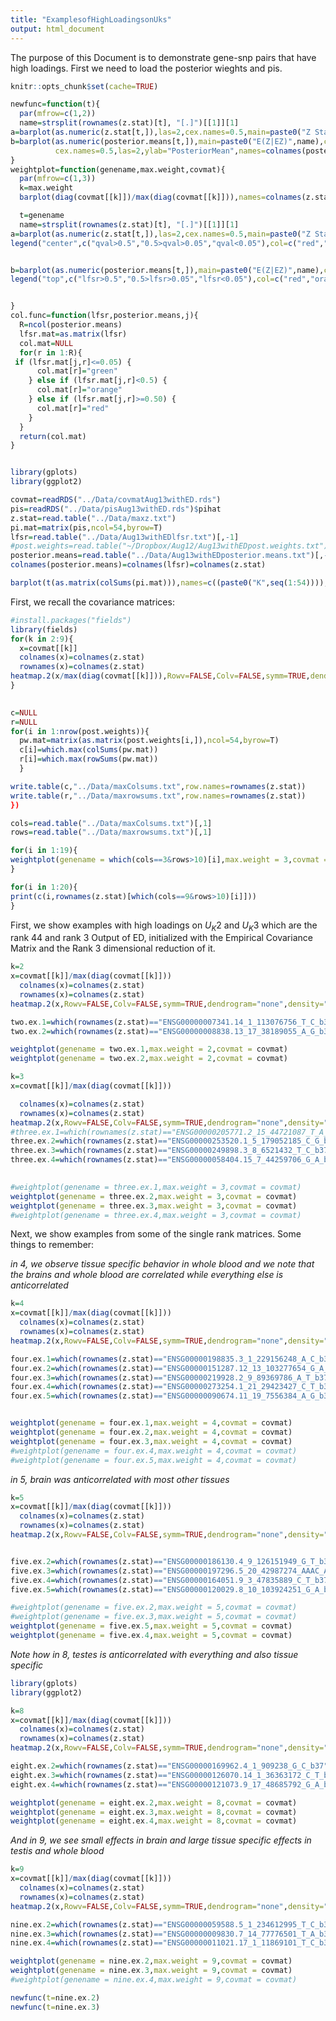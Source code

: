 ```yaml
---
title: "ExamplesofHighLoadingsonUks"
output: html_document
---
```


The purpose of this Document is to demonstrate gene-snp pairs that have high loadings. First we need to load the posterior wieghts and pis.


```r

knitr::opts_chunk$set(cache=TRUE)

newfunc=function(t){
  par(mfrow=c(1,2))
  name=strsplit(rownames(z.stat)[t], "[.]")[[1]][1]
a=barplot(as.numeric(z.stat[t,]),las=2,cex.names=0.5,main=paste0("Z Statistics",name),names=colnames(z.stat))
b=barplot(as.numeric(posterior.means[t,]),main=paste0("E(Z|EZ)",name),col=col.func(t,lfsr=lfsr,posterior.means=posterior.means),
          cex.names=0.5,las=2,ylab="PosteriorMean",names=colnames(posterior.means))
}
weightplot=function(genename,max.weight,covmat){
  par(mfrow=c(1,3))
  k=max.weight
  barplot(diag(covmat[[k]])/max(diag(covmat[[k]])),names=colnames(z.stat),las=2,col="gray",main=paste0("PriorEffectSizeUk",k),cex.names = 0.5)

  t=genename
  name=strsplit(rownames(z.stat)[t], "[.]")[[1]][1]
a=barplot(as.numeric(z.stat[t,]),las=2,cex.names=0.5,main=paste0("Z Statistics",name),names=colnames(z.stat))
legend("center",c("qval>0.5","0.5>qval>0.05","qval<0.05"),col=c("red","orange","green"),pch=20)


b=barplot(as.numeric(posterior.means[t,]),main=paste0("E(Z|EZ)",name),col=col.func(t,lfsr=lfsr,posterior.means=posterior.means),cex.names=0.5,las=2,ylab="PosteriorMean",names=colnames(posterior.means))
legend("top",c("lfsr>0.5","0.5>lfsr>0.05","lfsr<0.05"),col=c("red","orange","green"),pch=20)


}
col.func=function(lfsr,posterior.means,j){
  R=ncol(posterior.means)
  lfsr.mat=as.matrix(lfsr)
  col.mat=NULL
  for(r in 1:R){
 if (lfsr.mat[j,r]<=0.05) {
      col.mat[r]="green"
    } else if (lfsr.mat[j,r]<0.5) {
      col.mat[r]="orange"
    } else if (lfsr.mat[j,r]>=0.50) {
      col.mat[r]="red"
    } 
  }
  return(col.mat)
}


library(gplots)
library(ggplot2)
```

```r
covmat=readRDS("../Data/covmatAug13withED.rds")
pis=readRDS("../Data/pisAug13withED.rds")$pihat
z.stat=read.table("../Data/maxz.txt")
pi.mat=matrix(pis,ncol=54,byrow=T)
lfsr=read.table("../Data/Aug13withEDlfsr.txt")[,-1]
#post.weights=read.table("~/Dropbox/Aug12/Aug13withEDpost.weights.txt")[,-1]
posterior.means=read.table("../Data/Aug13withEDposterior.means.txt")[,-1]
colnames(posterior.means)=colnames(lfsr)=colnames(z.stat)

barplot(t(as.matrix(colSums(pi.mat))),names=c((paste0("K",seq(1:54)))),las=2,cex.names=0.5,main="PiHat")
```

First, we recall the covariance matrices:


```r

#install.packages("fields")
library(fields)
for(k in 2:9){
  x=covmat[[k]]
  colnames(x)=colnames(z.stat)
  rownames(x)=colnames(z.stat)
heatmap.2(x/max(diag(covmat[[k]])),Rowv=FALSE,Colv=FALSE,symm=TRUE,dendrogram="none",density="none",trace="none",col=redblue(256),main=paste0("HeatMapofNormalizedUk",k),cexRow=0.5,cexCol=0.5,symkey=T,symbreaks=T,names=colnames(z.stat))
}
 
```

```r
c=NULL
r=NULL
for(i in 1:nrow(post.weights)){
  pw.mat=matrix(as.matrix(post.weights[i,]),ncol=54,byrow=T)
  c[i]=which.max(colSums(pw.mat))
  r[i]=which.max(rowSums(pw.mat))
  }

write.table(c,"../Data/maxColsums.txt",row.names=rownames(z.stat))
write.table(r,"../Data/maxrowsums.txt",row.names=rownames(z.stat))  
})
```


```r
cols=read.table("../Data/maxColsums.txt")[,1]
rows=read.table("../Data/maxrowsums.txt")[,1]
```



```r

for(i in 1:19){
weightplot(genename = which(cols==3&rows>10)[i],max.weight = 3,covmat = covmat)
}

for(i in 1:20){
print(c(i,rownames(z.stat)[which(cols==9&rows>10)[i]]))
}
```

First, we show examples with high loadings on $U_K2$ and $U_K3$ which are the rank 44 and rank 3 Output of ED, initialized with the Empirical Covariance Matrix and the Rank 3 dimensional reduction of it.



```r
k=2
x=covmat[[k]]/max(diag(covmat[[k]]))
  colnames(x)=colnames(z.stat)
  rownames(x)=colnames(z.stat)                  
heatmap.2(x,Rowv=FALSE,Colv=FALSE,symm=TRUE,dendrogram="none",density="none",trace="none",col=redblue(256),main=paste0("HeatMapofNormalizedUk",k),cexRow=0.5,cexCol=0.5,symkey=T,symbreaks=T)

two.ex.1=which(rownames(z.stat)=="ENSG00000007341.14_1_113076756_T_C_b37")
two.ex.2=which(rownames(z.stat)=="ENSG00000008838.13_17_38189055_A_G_b37")

weightplot(genename = two.ex.1,max.weight = 2,covmat = covmat)
weightplot(genename = two.ex.2,max.weight = 2,covmat = covmat)

k=3
x=covmat[[k]]/max(diag(covmat[[k]]))

  colnames(x)=colnames(z.stat)
  rownames(x)=colnames(z.stat)                  
heatmap.2(x,Rowv=FALSE,Colv=FALSE,symm=TRUE,dendrogram="none",density="none",trace="none",col=redblue(256),main=paste0("HeatMapofNormalizedUk",k),cexRow=0.5,cexCol=0.5,symkey=T,symbreaks=T)
#three.ex.1=which(rownames(z.stat)=="ENSG00000205771.2_15_44721087_T_A_b37")
three.ex.2=which(rownames(z.stat)=="ENSG00000253520.1_5_179052185_C_G_b37")
three.ex.3=which(rownames(z.stat)=="ENSG00000249898.3_8_6521432_T_C_b37")
three.ex.4=which(rownames(z.stat)=="ENSG00000058404.15_7_44259706_G_A_b37")

    
#weightplot(genename = three.ex.1,max.weight = 3,covmat = covmat)
weightplot(genename = three.ex.2,max.weight = 3,covmat = covmat)
weightplot(genename = three.ex.3,max.weight = 3,covmat = covmat)
#weightplot(genename = three.ex.4,max.weight = 3,covmat = covmat)
```

Next, we show examples from some of the single rank matrices. 
Some things to remember: 

*in 4, we observe tissue specific behavior in whole blood and we note that the brains and whole blood are correlated while everything else is anticorrelated*



```r
k=4
x=covmat[[k]]/max(diag(covmat[[k]]))
  colnames(x)=colnames(z.stat)
  rownames(x)=colnames(z.stat)                  
heatmap.2(x,Rowv=FALSE,Colv=FALSE,symm=TRUE,dendrogram="none",density="none",trace="none",col=redblue(256),main=paste0("HeatMapofNormalizedUk",k),cexRow=0.5,cexCol=0.5,symkey=T,symbreaks=T)

four.ex.1=which(rownames(z.stat)=="ENSG00000198835.3_1_229156248_A_C_b37")
four.ex.2=which(rownames(z.stat)=="ENSG00000151287.12_13_103277654_G_A_b37")
four.ex.3=which(rownames(z.stat)=="ENSG00000219928.2_9_89369786_A_T_b37")
four.ex.4=which(rownames(z.stat)=="ENSG00000273254.1_21_29423427_C_T_b37")
four.ex.5=which(rownames(z.stat)=="ENSG00000090674.11_19_7556384_A_G_b37")


weightplot(genename = four.ex.1,max.weight = 4,covmat = covmat)
weightplot(genename = four.ex.2,max.weight = 4,covmat = covmat)
weightplot(genename = four.ex.3,max.weight = 4,covmat = covmat)
#weightplot(genename = four.ex.4,max.weight = 4,covmat = covmat)
#weightplot(genename = four.ex.5,max.weight = 4,covmat = covmat)

```

*in 5, brain was anticorrelated with most other tissues*

```r
k=5
x=covmat[[k]]/max(diag(covmat[[k]]))
  colnames(x)=colnames(z.stat)
  rownames(x)=colnames(z.stat)                  
heatmap.2(x,Rowv=FALSE,Colv=FALSE,symm=TRUE,dendrogram="none",density="none",trace="none",col=redblue(256),main=paste0("HeatMapofNormalizedUk",k),cexRow=0.5,cexCol=0.5,symkey=T,symbreaks=T)


five.ex.2=which(rownames(z.stat)=="ENSG00000186130.4_9_126151949_G_T_b37")
five.ex.3=which(rownames(z.stat)=="ENSG00000197296.5_20_42987274_AAAC_A_b37")
five.ex.4=which(rownames(z.stat)=="ENSG00000164051.9_3_47835889_C_T_b37")
five.ex.5=which(rownames(z.stat)=="ENSG00000120029.8_10_103924251_G_A_b37")

#weightplot(genename = five.ex.2,max.weight = 5,covmat = covmat)
#weightplot(genename = five.ex.3,max.weight = 5,covmat = covmat)
weightplot(genename = five.ex.5,max.weight = 5,covmat = covmat)
weightplot(genename = five.ex.4,max.weight = 5,covmat = covmat)

```

*Note how in 8, testes is anticorrelated with everything and also tissue specific*

```r
library(gplots)
library(ggplot2)

k=8
x=covmat[[k]]/max(diag(covmat[[k]]))
  colnames(x)=colnames(z.stat)
  rownames(x)=colnames(z.stat)
heatmap.2(x,Rowv=FALSE,Colv=FALSE,symm=TRUE,dendrogram="none",density="none",trace="none",col=redblue(256),main=paste0("HeatMapofCov2CorU_k",k),cexRow=0.5,cexCol=0.5,symkey=T,symbreaks=T,names=colnames(z.stat))

eight.ex.2=which(rownames(z.stat)=="ENSG00000169962.4_1_909238_G_C_b37")
eight.ex.3=which(rownames(z.stat)=="ENSG00000126070.14_1_36363172_C_T_b37")
eight.ex.4=which(rownames(z.stat)=="ENSG00000121073.9_17_48685792_G_A_b37")

weightplot(genename = eight.ex.2,max.weight = 8,covmat = covmat)
weightplot(genename = eight.ex.3,max.weight = 8,covmat = covmat)
weightplot(genename = eight.ex.4,max.weight = 8,covmat = covmat)
```

*And in 9, we see small effects in brain and large tissue specific effects in testis and whole blood*

```r
k=9
x=covmat[[k]]/max(diag(covmat[[k]]))
  colnames(x)=colnames(z.stat)
  rownames(x)=colnames(z.stat)                  
heatmap.2(x,Rowv=FALSE,Colv=FALSE,symm=TRUE,dendrogram="none",density="none",trace="none",col=redblue(256),main=paste0("HeatMapofNormalizedUk",k),cexRow=0.5,cexCol=0.5,symkey=T,symbreaks=T)

nine.ex.2=which(rownames(z.stat)=="ENSG00000059588.5_1_234612995_T_C_b37")
nine.ex.3=which(rownames(z.stat)=="ENSG00000009830.7_14_77776501_T_A_b37")
nine.ex.4=which(rownames(z.stat)=="ENSG00000011021.17_1_11869101_T_C_b37")

weightplot(genename = nine.ex.2,max.weight = 9,covmat = covmat)
weightplot(genename = nine.ex.3,max.weight = 9,covmat = covmat)
#weightplot(genename = nine.ex.4,max.weight = 9,covmat = covmat)

newfunc(t=nine.ex.2)
newfunc(t=nine.ex.3)
```